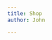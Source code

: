 ```yaml
---
title: Shop
author: John

---
```


<div id="invoice-app" role="main" style="width: 100%; min-width: 800px;  margin-left: -86px;">&nbsp;</div>
